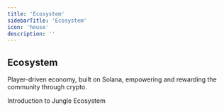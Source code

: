 ```yaml
---
title: 'Ecosystem'
sidebarTitle: 'Ecosystem'
icon: 'house'
description: ''
---
```

## Ecosystem
Player-driven economy, built on Solana, empowering and rewarding the community through crypto.

 <Card title="Ecosystem Overview" icon="atom" href="ecosystem/overview">
  Introduction to Jungle Ecosystem
  </Card>
<CardGroup cols={3}>
    <Card title="Genesis Collection" icon="album-collection" href="ecosystem/genesis">
  </Card>
    <Card title="Community" icon="church" href="ecosystem/community">
  </Card>
    <Card title="Playground" icon="ferris-wheel" href="ecosystem/playground">
  </Card>
</CardGroup>
